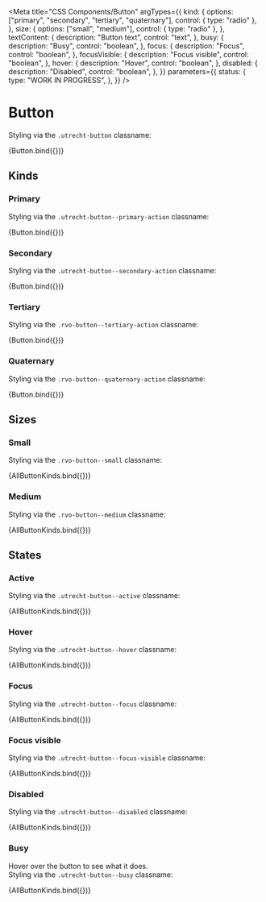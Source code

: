 <!-- @license CC0-1.0 -->


<Meta
  title="CSS Components/Button"
  argTypes={{
    kind: {
      options: ["primary", "secondary", "tertiary", "quaternary"],
      control: { type: "radio" },
    },
    size: {
      options: ["small", "medium"],
      control: { type: "radio" },
    },
    textContent: {
      description: "Button text",
      control: "text",
    },
    busy: {
      description: "Busy",
      control: "boolean",
    },
    focus: {
      description: "Focus",
      control: "boolean",
    },
    focusVisible: {
      description: "Focus visible",
      control: "boolean",
    },
    hover: {
      description: "Hover",
      control: "boolean",
    },
    disabled: {
      description: "Disabled",
      control: "boolean",
    },
  }}
  parameters={{
    status: {
      type: "WORK IN PROGRESS",
    },
  }}
/>

# Button

Styling via the `.utrecht-button` classname:

<Canvas>
  <Story
    name="Button"
    args={{
      ...defaultArgs,
    }}
  >
    {Button.bind({})}
  </Story>
</Canvas>

<ArgsTable story="Button" />

## Kinds

### Primary

Styling via the `.utrecht-button--primary-action` classname:

<Canvas>
  <Story
    name="Button primary"
    args={{
      kind: "primary",
    }}
  >
    {Button.bind({})}
  </Story>
</Canvas>

### Secondary

Styling via the `.utrecht-button--secondary-action` classname:

<Canvas>
  <Story
    name="Button secondary"
    args={{
      kind: "secondary",
    }}
  >
    {Button.bind({})}
  </Story>
</Canvas>

### Tertiary

Styling via the `.rvo-button--tertiary-action` classname:

<Canvas>
  <Story
    name="Button tertiary"
    args={{
      kind: "tertiary",
    }}
  >
    {Button.bind({})}
  </Story>
</Canvas>

### Quaternary

Styling via the `.rvo-button--quaternary-action` classname:

<Canvas>
  <Story
    name="Button quaternary"
    args={{
      kind: "quaternary",
    }}
  >
    {Button.bind({})}
  </Story>
</Canvas>

## Sizes

### Small

Styling via the `.rvo-button--small` classname:

<Canvas>
  <Story
    name="Button small"
    args={{
      kind: "primary",
      size: "small",
    }}
  >
    {AllButtonKinds.bind({})}
  </Story>
</Canvas>

### Medium

Styling via the `.rvo-button--medium` classname:

<Canvas>
  <Story
    name="Button medium"
    args={{
      kind: "primary",
      size: "medium",
    }}
  >
    {AllButtonKinds.bind({})}
  </Story>
</Canvas>

## States

### Active

Styling via the `.utrecht-button--active` classname:

<Canvas>
  <Story
    name="Button active"
    args={{
      active: true,
    }}
  >
    {AllButtonKinds.bind({})}
  </Story>
</Canvas>

### Hover

Styling via the `.utrecht-button--hover` classname:

<Canvas>
  <Story
    name="Button hover"
    args={{
      hover: true,
    }}
  >
    {AllButtonKinds.bind({})}
  </Story>
</Canvas>

### Focus

Styling via the `.utrecht-button--focus` classname:

<Canvas>
  <Story
    name="Button focus"
    args={{
      focus: true,
    }}
  >
    {AllButtonKinds.bind({})}
  </Story>
</Canvas>

### Focus visible

Styling via the `.utrecht-button--focus-visible` classname:

<Canvas>
  <Story
    name="Button focus visible"
    args={{
      focus: true,
      focusVisible: true,
    }}
  >
    {AllButtonKinds.bind({})}
  </Story>
</Canvas>

### Disabled

Styling via the `.utrecht-button--disabled` classname:

<Canvas>
  <Story
    name="Button disabled"
    args={{
      disabled: true,
    }}
  >
    {AllButtonKinds.bind({})}
  </Story>
</Canvas>

### Busy

Hover over the button to see what it does.<br/>
Styling via the `.utrecht-button--busy` classname:

<Canvas>
  <Story
    name="Button busy"
    args={{
      busy: true,
    }}
  >
    {AllButtonKinds.bind({})}
  </Story>
</Canvas>
